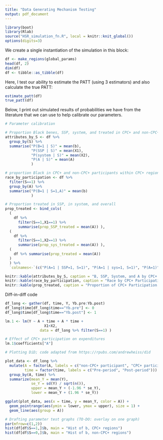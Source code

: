 ```yaml
---
title: "Data Generating Mechanism Testing"
output: pdf_document
---
```



```r
library(boot)
library(Rlab)
source("HSR_simulation_fn.R", local = knitr::knit_global())
options(digits=3)
```

We create a single instantiation of the simulation in this block: 

```r
df <- make_regions(global_params)
head(df, 2)
dim(df)
df <- tibble::as_tibble(df)
```


Here, I test our ability to estimate the PATT (using 3 estimators) and also calculate the true PATT: 

```r
estimate_patt(df)
true_patt(df)
```

Below, I print out simulated results of probabilities we have from the literature that we can use to help calibrate our parameters. 

```r
# Parameter calibration

# Proportion Black benes, SSP, system, and treated in CPC+ and non-CPC+ regions
attributes_by_S <- df %>% 
  group_by(S) %>% 
  summarise("P(B=1 | S)" = mean(b),
            "P(SSP | S)" = mean(X1),
            "P(system | S)" = mean(X2),
            "P(A | S)" = mean(A)
            ) 

# proportion Black in CPC+ and non-CPC+ participants within CPC+ regions
race_by_participation <- df %>% 
  filter(S==1) %>% 
  group_by(A) %>%
  summarise("P(B=1 | S=1,A)" = mean(b)
            ) 

# Proportion treated in SSP, in system, and overall
prop_treated <- bind_cols(
  (
    df %>% 
      filter(S==1,X1==1) %>% 
      summarise(prop_SSP_treated = mean(A)) ),
  (
    df %>% 
      filter(S==1,X2==1) %>% 
      summarise(prop_sys_treated = mean(A)) ),
  (
    df %>% summarise(prop_treated = mean(A))
  )
  ) %>% 
  `colnames<-`(c("P(A=1 | SSP=1, S=1)", "P(A=1 | sys=1, S=1)", "P(A=1)"))

knitr::kable(attributes_by_S, caption = "B, SSP, System, and A by CPC+ or non-CPC+ region")
knitr::kable(race_by_participation, caption = "Race by CPC+ Participation")
knitr::kable(prop_treated, caption = "Proportion of CPC+ Participation (in SSP, System, and Overall)")

```


Diff-in-diff code

```r
df_long <- gather(df, time, Y, Yb.pre:Yb.post)
df_long$time[df_long$time=="Yb.pre"] <- 0
df_long$time[df_long$time=="Yb.post"] <- 1

lm.1 <- lm(Y ~ A + time + A * time + 
                  X1+X2,
                data = df_long %>% filter(S==1) )

# Effect of CPC+ participation on expenditures
lm.1$coefficients["A"]
```

```r
# Plotting DiD; code adapted from https://rpubs.com/andrewheiss/did

plot_data <- df_long %>% 
  mutate(A = factor(A, labels = c("non-CPC+ participant", "CPC+ participant")),
         time = factor(time, labels = c("Pre-period", "Post-period"))) %>% 
  group_by(A, time) %>% 
  summarize(mean_Y = mean(Y),
            se_Y = sd(Y) / sqrt(n()),
            upper = mean_Y + (-1.96 * se_Y),
            lower = mean_Y + (1.96 * se_Y)) 

ggplot(plot_data, aes(x = time, y = mean_Y, color = A)) +
  geom_pointrange(aes(ymin = lower, ymax = upper), size = 1) + 
  geom_line(aes(group = A))
```


```r
# Drafting parameter test graphs (TO-DO: overlay on one graph)
par(mfrow=c(1,2))
hist(df[df$S==1,]$b, main = "Hist of b, CPC+ regions")
hist(df[df$S==0,]$b, main = "Hist of b, non-CPC+ regions")

```

